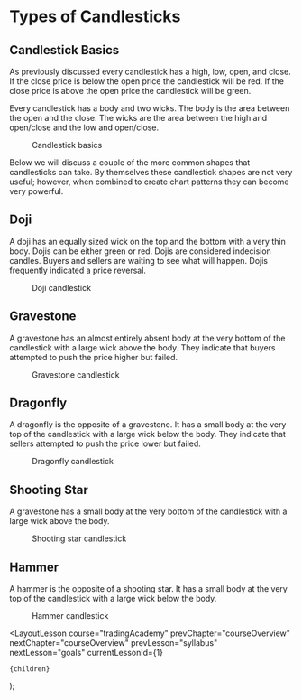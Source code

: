 
# Types of Candlesticks

## Candlestick Basics

As previously discussed every candlestick has a high, low, open, and close. If the close price is below the open price the candlestick will be red. If the close price is above the open price the candlestick will be green.

Every candlestick has a body and two wicks. The body is the area between the open and the close. The wicks are the area between the high and open/close and the low and open/close.

<figure>
  <Image
    src="/images/courses/tradingAcademy/chartPatterns/candlestickBasics.webp"
    height={768}
    width={514}
    alt=""
  />
  <figcaption>Candlestick basics</figcaption>
</figure>

Below we will discuss a couple of the more common shapes that candlesticks can take. By themselves these candlestick shapes are not very useful; however, when combined to create chart patterns they can become very powerful.

## Doji

A doji has an equally sized wick on the top and the bottom with a very thin body. Dojis can be either green or red. Dojis are considered indecision candles. Buyers and sellers are waiting to see what will happen. Dojis frequently indicated a price reversal.

<figure>
  <Image
    src="/images/courses/tradingAcademy/chartPatterns/doji.webp"
    height={307}
    width={268}
    alt=""
  />
  <figcaption>Doji candlestick</figcaption>
</figure>

## Gravestone

A gravestone has an almost entirely absent body at the very bottom of the candlestick with a large wick above the body. They indicate that buyers attempted to push the price higher but failed.

<figure>
  <Image
    src="/images/courses/tradingAcademy/chartPatterns/gravestone.webp"
    height={230}
    width={256}
    alt=""
  />
  <figcaption>Gravestone candlestick</figcaption>
</figure>

## Dragonfly

A dragonfly is the opposite of a gravestone. It has a small body at the very top of the candlestick with a large wick below the body. They indicate that sellers attempted to push the price lower but failed.

<figure>
  <Image
    src="/images/courses/tradingAcademy/chartPatterns/dragonfly.webp"
    height={804}
    width={1429}
    alt=""
  />
  <figcaption>Dragonfly candlestick</figcaption>
</figure>

## Shooting Star

A gravestone has a small body at the very bottom of the candlestick with a large wick above the body.

<figure>
  <Image
    src="/images/courses/tradingAcademy/chartPatterns/shootingStar.webp"
    height={249}
    width={244}
    alt=""
  />
  <figcaption>Shooting star candlestick</figcaption>
</figure>

## Hammer

A hammer is the opposite of a shooting star. It has a small body at the very top of the candlestick with a large wick below the body.

<figure>
  <Image
    src="/images/courses/tradingAcademy/chartPatterns/hammer.webp"
    height={252}
    width={269}
    alt=""
  />
  <figcaption>Hammer candlestick</figcaption>
</figure>

  <LayoutLesson
    course="tradingAcademy"
    prevChapter="courseOverview"
    nextChapter="courseOverview"
    prevLesson="syllabus"
    nextLesson="goals"
    currentLessonId={1}
  >
    {children}
  </LayoutLesson>
);
